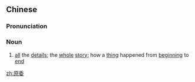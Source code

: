 ==Chinese==
{{zh-forms}}

===Pronunciation===
{{zh-pron
|m=yuánwěi
|c=jyun4 wai2
|mn=qz,tw,xm,zz:goân-úi
|cat=n
}}

===Noun===
{{zh-noun}}

# [[all]] the [[detail]]s; the [[whole]] [[story]]; how a [[thing]] happened from [[beginning]] to [[end]]

[[zh:原委]]